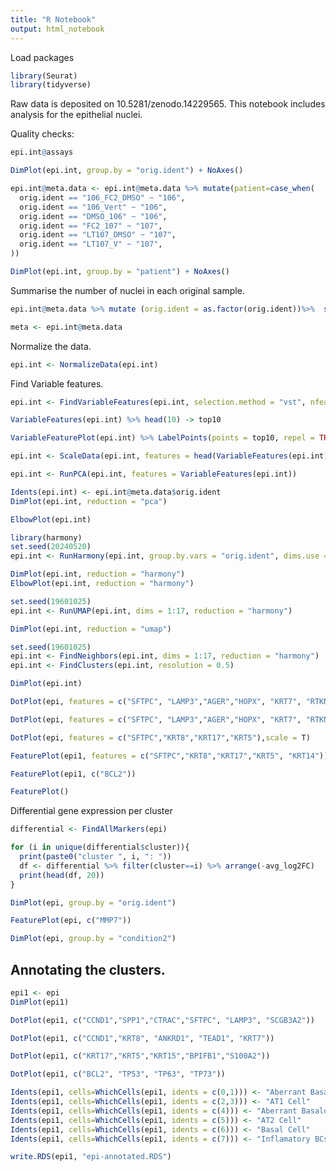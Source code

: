 ---
title: "R Notebook"
output: html_notebook
---


Load packages
```{r}
library(Seurat)
library(tidyverse)
```

Raw data is deposited on  10.5281/zenodo.14229565. This notebook includes analysis for the epithelial nuclei.

Quality checks:

```{r}
epi.int@assays
```

```{r}
DimPlot(epi.int, group.by = "orig.ident") + NoAxes()
```

```{r}
epi.int@meta.data <- epi.int@meta.data %>% mutate(patient=case_when(
  orig.ident == "106_FC2_DMSO" ~ "106",
  orig.ident == "106_Vert" ~ "106",
  orig.ident == "DMSO_106" ~ "106",
  orig.ident == "FC2_107" ~ "107",
  orig.ident == "LT107_DMSO" ~ "107",
  orig.ident == "LT107_V" ~ "107",
))


```

```{r}
DimPlot(epi.int, group.by = "patient") + NoAxes()
```

Summarise the number of nuclei in each original sample.
```{r}
epi.int@meta.data %>% mutate (orig.ident = as.factor(orig.ident))%>%  select(orig.ident) %>%  summary()

```


```{r}
meta <- epi.int@meta.data
```

Normalize the data.
```{r}
epi.int <- NormalizeData(epi.int)

```
Find Variable features.
```{r}
epi.int <- FindVariableFeatures(epi.int, selection.method = "vst", nfeatures = 2000)
```

```{r}
VariableFeatures(epi.int) %>% head(10) -> top10
```

```{r}
VariableFeaturePlot(epi.int) %>% LabelPoints(points = top10, repel = TRUE)
```
```{r}
epi.int <- ScaleData(epi.int, features = head(VariableFeatures(epi.int), 2000))
```

```{r}
epi.int <- RunPCA(epi.int, features = VariableFeatures(epi.int))
```

```{r}
Idents(epi.int) <- epi.int@meta.data$orig.ident
DimPlot(epi.int, reduction = "pca")
```

```{r}
ElbowPlot(epi.int)
```

```{r}
library(harmony)
set.seed(20240520)
epi.int <- RunHarmony(epi.int, group.by.vars = "orig.ident", dims.use = 1:17)

```

```{r}
DimPlot(epi.int, reduction = "harmony")
ElbowPlot(epi.int, reduction = "harmony")
```

```{r}
set.seed(19601025)
epi.int <- RunUMAP(epi.int, dims = 1:17, reduction = "harmony")
```

```{r}
DimPlot(epi.int, reduction = "umap")
```

```{r}
set.seed(19601025)
epi.int <- FindNeighbors(epi.int, dims = 1:17, reduction = "harmony")
epi.int <- FindClusters(epi.int, resolution = 0.5)
```


```{r}
DimPlot(epi.int)
```

```{r}
DotPlot(epi, features = c("SFTPC", "LAMP3","AGER","HOPX", "KRT7", "RTKN2", "GPRC5A", "SCNN1G")) + theme(axis.text.x = element_text(angle = 90))

```
```{r}
DotPlot(epi, features = c("SFTPC", "LAMP3","AGER","HOPX", "KRT7", "RTKN2", "GPRC5A", "SCNN1G", "SCGB3A2", "MUC5AC", "MSLN", "MUC13")) + theme(axis.text.x = element_text(angle = 90))

```



```{r}
DotPlot(epi, features = c("SFTPC","KRT8","KRT17","KRT5"),scale = T)

```

```{r}
FeaturePlot(epi1, features = c("SFTPC","KRT8","KRT17","KRT5", "KRT14"))

```

```{r}

FeaturePlot(epi1, c("BCL2"))

```

```{r}
FeaturePlot()
```



Differential gene expression per cluster

```{r}

differential <- FindAllMarkers(epi)

```

```{r}

for (i in unique(differential$cluster)){
  print(paste0("cluster ", i, ": "))
  df <- differential %>% filter(cluster==i) %>% arrange(-avg_log2FC)
  print(head(df, 20))
}


```


```{r}
DimPlot(epi, group.by = "orig.ident")
```

```{r}
FeaturePlot(epi, c("MMP7"))
```

```{r}
DimPlot(epi, group.by = "condition2")
```


## Annotating the clusters.

```{r}
epi1 <- epi
DimPlot(epi1)
```
```{r}
DotPlot(epi1, c("CCND1","SPP1","CTRAC","SFTPC", "LAMP3", "SCGB3A2"))

```
```{r}
DotPlot(epi1, c("CCND1","KRT8", "ANKRD1", "TEAD1", "KRT7"))
```
```{r}
DotPlot(epi1, c("KRT17","KRT5","KRT15","BPIFB1","S100A2"))
```
```{r}
DotPlot(epi1, c("BCL2", "TP53", "TP63", "TP73"))
```
```{r}
Idents(epi1, cells=WhichCells(epi1, idents = c(0,1))) <- "Aberrant Basaloid Like 1"
Idents(epi1, cells=WhichCells(epi1, idents = c(2,3))) <- "AT1 Cell"
Idents(epi1, cells=WhichCells(epi1, idents = c(4))) <- "Aberrant Basaloid Like 2"
Idents(epi1, cells=WhichCells(epi1, idents = c(5))) <- "AT2 Cell"
Idents(epi1, cells=WhichCells(epi1, idents = c(6))) <- "Basal Cell"
Idents(epi1, cells=WhichCells(epi1, idents = c(7))) <- "Inflamatory BCs"

```

```{r}
write.RDS(epi1, "epi-annotated.RDS")
```





